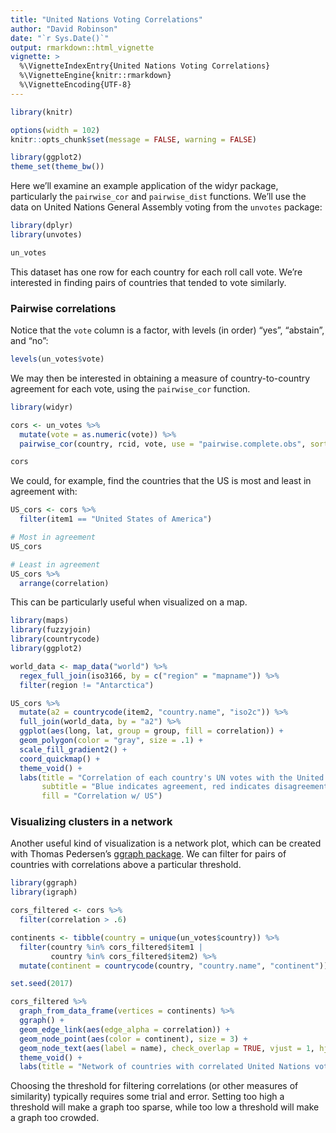 ```yaml
---
title: "United Nations Voting Correlations"
author: "David Robinson"
date: "`r Sys.Date()`"
output: rmarkdown::html_vignette
vignette: >
  %\VignetteIndexEntry{United Nations Voting Correlations}
  %\VignetteEngine{knitr::rmarkdown}
  %\VignetteEncoding{UTF-8}
---
```


```r
library(knitr)

options(width = 102)
knitr::opts_chunk$set(message = FALSE, warning = FALSE)

library(ggplot2)
theme_set(theme_bw())
```

Here we'll examine an example application of the widyr package, particularly the `pairwise_cor` and `pairwise_dist` functions. We'll use the data on United Nations General Assembly voting from the `unvotes` package:

```r
library(dplyr)
library(unvotes)

un_votes
```

This dataset has one row for each country for each roll call vote. We're interested in finding pairs of countries that tended to vote similarly.

### Pairwise correlations

Notice that the `vote` column is a factor, with levels (in order) "yes", "abstain", and "no":

```r
levels(un_votes$vote)
```

We may then be interested in obtaining a measure of country-to-country agreement for each vote, using the `pairwise_cor` function.

```r
library(widyr)

cors <- un_votes %>%
  mutate(vote = as.numeric(vote)) %>%
  pairwise_cor(country, rcid, vote, use = "pairwise.complete.obs", sort = TRUE)

cors
```

We could, for example, find the countries that the US is most and least in agreement with:

```r
US_cors <- cors %>%
  filter(item1 == "United States of America")

# Most in agreement
US_cors

# Least in agreement
US_cors %>%
  arrange(correlation)
```

This can be particularly useful when visualized on a map.

```r
library(maps)
library(fuzzyjoin)
library(countrycode)
library(ggplot2)

world_data <- map_data("world") %>%
  regex_full_join(iso3166, by = c("region" = "mapname")) %>%
  filter(region != "Antarctica")
```

```r
US_cors %>%
  mutate(a2 = countrycode(item2, "country.name", "iso2c")) %>%
  full_join(world_data, by = "a2") %>%
  ggplot(aes(long, lat, group = group, fill = correlation)) +
  geom_polygon(color = "gray", size = .1) +
  scale_fill_gradient2() +
  coord_quickmap() +
  theme_void() +
  labs(title = "Correlation of each country's UN votes with the United States",
       subtitle = "Blue indicates agreement, red indicates disagreement",
       fill = "Correlation w/ US")
```

### Visualizing clusters in a network

Another useful kind of visualization is a network plot, which can be created with Thomas Pedersen's [ggraph package](https://github.com/thomasp85/ggraph). We can filter for pairs of countries with correlations above a particular threshold.

```r
library(ggraph)
library(igraph)

cors_filtered <- cors %>%
  filter(correlation > .6)

continents <- tibble(country = unique(un_votes$country)) %>%
  filter(country %in% cors_filtered$item1 |
         country %in% cors_filtered$item2) %>%
  mutate(continent = countrycode(country, "country.name", "continent"))

set.seed(2017)

cors_filtered %>%
  graph_from_data_frame(vertices = continents) %>%
  ggraph() +
  geom_edge_link(aes(edge_alpha = correlation)) +
  geom_node_point(aes(color = continent), size = 3) +
  geom_node_text(aes(label = name), check_overlap = TRUE, vjust = 1, hjust = 1) +
  theme_void() +
  labs(title = "Network of countries with correlated United Nations votes")
```

Choosing the threshold for filtering correlations (or other measures of similarity) typically requires some trial and error. Setting too high a threshold will make a graph too sparse, while too low a threshold will make a graph too crowded.
